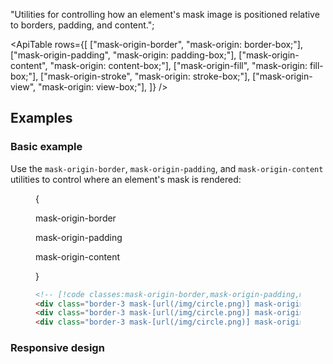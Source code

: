 
  "Utilities for controlling how an element's mask image is positioned relative to borders, padding, and content.";

<ApiTable
  rows={[
    ["mask-origin-border", "mask-origin: border-box;"],
    ["mask-origin-padding", "mask-origin: padding-box;"],
    ["mask-origin-content", "mask-origin: content-box;"],
    ["mask-origin-fill", "mask-origin: fill-box;"],
    ["mask-origin-stroke", "mask-origin: stroke-box;"],
    ["mask-origin-view", "mask-origin: view-box;"],
  ]}
/>

## Examples

### Basic example

Use the `mask-origin-border`, `mask-origin-padding`, and `mask-origin-content` utilities to control where an element's mask is rendered:

<Figure>

<Example >
  {
    <div className="flex flex-col items-center justify-center space-y-10 sm:flex-row sm:space-y-0 sm:space-x-10">
      <div className="flex shrink-0 flex-col items-center">
        <p className="mb-3 text-center font-mono text-sm font-medium text-gray-500 dark:text-gray-400">
          mask-origin-border
        </p>
        <div className="relative size-24 rounded-lg border-3 border-dashed border-indigo-500/50 dark:border-indigo-400/75">
          <div className="absolute -inset-[3px] bg-[url(https://images.unsplash.com/photo-1554629947-334ff61d85dc?ixid=MnwxMjA3fDB8MHxwaG90by1wYWdlfHx8fGVufDB8fHx8&ixlib=rb-1.2.1&auto=format&fit=crop&w=1000&h=1000&q=80)] mask-radial mask-from-white mask-from-70% mask-to-70% bg-cover bg-center mask-origin-border p-1.5 mask-no-repeat"></div>
        </div>
      </div>
      <div className="flex shrink-0 flex-col items-center">
        <p className="mb-3 text-center font-mono text-sm font-medium text-gray-500 dark:text-gray-400">
          mask-origin-padding
        </p>
        <div className="relative size-24 rounded-lg border-3 border-dashed border-indigo-500/50 dark:border-indigo-400/75">
          <div className="absolute -inset-[3px] rounded-lg border-3 bg-[url(https://images.unsplash.com/photo-1554629947-334ff61d85dc?ixid=MnwxMjA3fDB8MHxwaG90by1wYWdlfHx8fGVufDB8fHx8&ixlib=rb-1.2.1&auto=format&fit=crop&w=1000&h=1000&q=80)] mask-radial mask-from-white mask-from-70% mask-to-70% bg-cover bg-center mask-origin-padding p-1.5 mask-no-repeat"></div>
        </div>
      </div>
      <div className="flex shrink-0 flex-col items-center">
        <p className="mb-3 text-center font-mono text-sm font-medium text-gray-500 dark:text-gray-400">
          mask-origin-content
        </p>
        <div className="relative size-24 rounded-lg border-3 border-dashed border-indigo-500/50 dark:border-indigo-400/75">
          <div className="absolute -inset-[3px] rounded-lg border-3 bg-[url(https://images.unsplash.com/photo-1554629947-334ff61d85dc?ixid=MnwxMjA3fDB8MHxwaG90by1wYWdlfHx8fGVufDB8fHx8&ixlib=rb-1.2.1&auto=format&fit=crop&w=1000&h=1000&q=80)] mask-radial mask-from-white mask-from-70% mask-to-70% bg-cover bg-center mask-origin-content p-1.5 mask-no-repeat"></div>
        </div>
      </div>
    </div>
}

</Example>

```html
<!-- [!code classes:mask-origin-border,mask-origin-padding,mask-origin-content] -->
<div class="border-3 mask-[url(/img/circle.png)] mask-origin-border p-1.5 ..."></div>
<div class="border-3 mask-[url(/img/circle.png)] mask-origin-padding p-1.5 ..."></div>
<div class="border-3 mask-[url(/img/circle.png)] mask-origin-content p-1.5 ..."></div>
```

</Figure>

### Responsive design

<ResponsiveDesign property="mask-origin" defaultClass="mask-origin-border" featuredClass="mask-origin-padding" />
